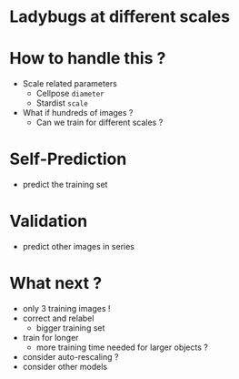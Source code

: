 # Ladybugs at different scales

# {background-image="./ladybug-scale-1.png"}
# {background-image="./ladybug-scale-2.png"}
# {background-image="./ladybug-scale-3.png"}

# How to handle this ? 

* Scale related parameters 
    * Cellpose ```diameter```
    * Stardist ```scale```
* What if hundreds of images ? 
    * Can we train for different scales ? 

# Self-Prediction 

* predict the training set

# {background-image="./ladybug-scale-prediction-1.png"}
# {background-image="./ladybug-scale-prediction-2.png"}
# {background-image="./ladybug-scale-prediction-3.png"}

# Validation

* predict other images in series

# {background-image="./ladybug-scale-validation-1.png"}
# {background-image="./ladybug-scale-validation-2.png"}
# {background-image="./ladybug-scale-validation-3.png"}
# {background-image="./ladybug-scale-validation-4.png"}
# {background-image="./ladybug-scale-validation-5.png"}

# What next ? 

* only 3 training images !
* correct and relabel
    * bigger training set
* train for longer
    * more training time needed for larger objects ? 
* consider auto-rescaling ? 
* consider other models






